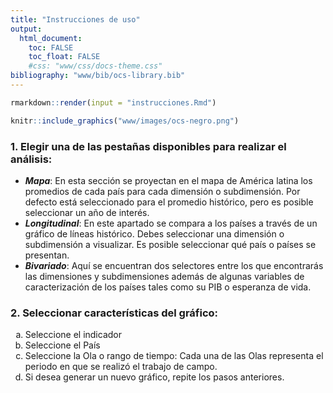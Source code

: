 ```yaml
---
title: "Instrucciones de uso"
output: 
  html_document: 
    toc: FALSE
    toc_float: FALSE
    #css: "www/css/docs-theme.css"
bibliography: "www/bib/ocs-library.bib"
---
```


```r
rmarkdown::render(input = "instrucciones.Rmd")
```

```r
knitr::include_graphics("www/images/ocs-negro.png")
```



### 1.  Elegir una de las pestañas disponibles para realizar el análisis:

  -   **_Mapa_**: En esta sección se proyectan en el mapa de América latina los promedios de cada país para cada dimensión o subdimensión. Por defecto está seleccionado para el promedio histórico, pero es posible seleccionar un año de interés.
  -   **_Longitudinal_**: En este apartado se compara a los países a través de un gráfico de líneas histórico. Debes seleccionar una dimensión o subdimensión a visualizar. Es posible seleccionar qué país o países se presentan.
  -   **_Bivariado_**: Aquí se encuentran dos selectores entre los que encontrarás las dimensiones y subdimensiones además de algunas variables de caracterización de los países tales como su PIB o esperanza de vida.

### 2.  Seleccionar características del gráfico:

  a.  Seleccione el indicador
  b.  Seleccione el País
  c.  Seleccione la Ola o rango de tiempo: Cada una de las Olas representa el periodo en que se realizó el trabajo de campo.
  e.  Si desea generar un nuevo gráfico, repite los pasos anteriores.

<br>
<br>
<br>
<br>
<br>
<br>
<br>
<br>